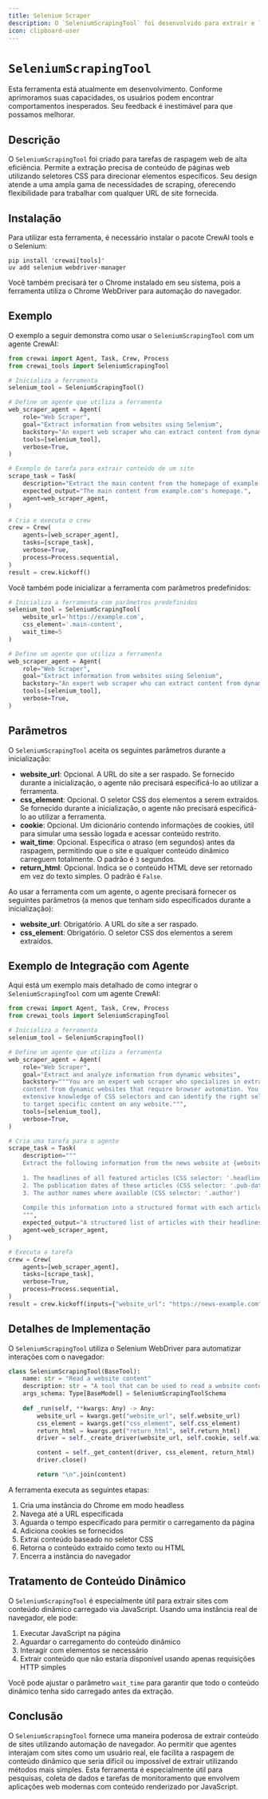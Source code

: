 ```yaml
---
title: Selenium Scraper
description: O `SeleniumScrapingTool` foi desenvolvido para extrair e ler o conteúdo de um site específico utilizando o Selenium.
icon: clipboard-user
---
```


# `SeleniumScrapingTool`

<Note>
    Esta ferramenta está atualmente em desenvolvimento. Conforme aprimoramos suas capacidades, os usuários podem encontrar comportamentos inesperados.
    Seu feedback é inestimável para que possamos melhorar.
</Note>

## Descrição

O `SeleniumScrapingTool` foi criado para tarefas de raspagem web de alta eficiência.
Permite a extração precisa de conteúdo de páginas web utilizando seletores CSS para direcionar elementos específicos.
Seu design atende a uma ampla gama de necessidades de scraping, oferecendo flexibilidade para trabalhar com qualquer URL de site fornecida.

## Instalação

Para utilizar esta ferramenta, é necessário instalar o pacote CrewAI tools e o Selenium:

```shell
pip install 'crewai[tools]'
uv add selenium webdriver-manager
```

Você também precisará ter o Chrome instalado em seu sistema, pois a ferramenta utiliza o Chrome WebDriver para automação do navegador.

## Exemplo

O exemplo a seguir demonstra como usar o `SeleniumScrapingTool` com um agente CrewAI:

```python Code
from crewai import Agent, Task, Crew, Process
from crewai_tools import SeleniumScrapingTool

# Inicializa a ferramenta
selenium_tool = SeleniumScrapingTool()

# Define um agente que utiliza a ferramenta
web_scraper_agent = Agent(
    role="Web Scraper",
    goal="Extract information from websites using Selenium",
    backstory="An expert web scraper who can extract content from dynamic websites.",
    tools=[selenium_tool],
    verbose=True,
)

# Exemplo de tarefa para extrair conteúdo de um site
scrape_task = Task(
    description="Extract the main content from the homepage of example.com. Use the CSS selector 'main' to target the main content area.",
    expected_output="The main content from example.com's homepage.",
    agent=web_scraper_agent,
)

# Cria e executa o crew
crew = Crew(
    agents=[web_scraper_agent],
    tasks=[scrape_task],
    verbose=True,
    process=Process.sequential,
)
result = crew.kickoff()
```

Você também pode inicializar a ferramenta com parâmetros predefinidos:

```python Code
# Inicializa a ferramenta com parâmetros predefinidos
selenium_tool = SeleniumScrapingTool(
    website_url='https://example.com',
    css_element='.main-content',
    wait_time=5
)

# Define um agente que utiliza a ferramenta
web_scraper_agent = Agent(
    role="Web Scraper",
    goal="Extract information from websites using Selenium",
    backstory="An expert web scraper who can extract content from dynamic websites.",
    tools=[selenium_tool],
    verbose=True,
)
```

## Parâmetros

O `SeleniumScrapingTool` aceita os seguintes parâmetros durante a inicialização:

- **website_url**: Opcional. A URL do site a ser raspado. Se fornecido durante a inicialização, o agente não precisará especificá-lo ao utilizar a ferramenta.
- **css_element**: Opcional. O seletor CSS dos elementos a serem extraídos. Se fornecido durante a inicialização, o agente não precisará especificá-lo ao utilizar a ferramenta.
- **cookie**: Opcional. Um dicionário contendo informações de cookies, útil para simular uma sessão logada e acessar conteúdo restrito.
- **wait_time**: Opcional. Especifica o atraso (em segundos) antes da raspagem, permitindo que o site e qualquer conteúdo dinâmico carreguem totalmente. O padrão é `3` segundos.
- **return_html**: Opcional. Indica se o conteúdo HTML deve ser retornado em vez do texto simples. O padrão é `False`.

Ao usar a ferramenta com um agente, o agente precisará fornecer os seguintes parâmetros (a menos que tenham sido especificados durante a inicialização):

- **website_url**: Obrigatório. A URL do site a ser raspado.
- **css_element**: Obrigatório. O seletor CSS dos elementos a serem extraídos.

## Exemplo de Integração com Agente

Aqui está um exemplo mais detalhado de como integrar o `SeleniumScrapingTool` com um agente CrewAI:

```python Code
from crewai import Agent, Task, Crew, Process
from crewai_tools import SeleniumScrapingTool

# Inicializa a ferramenta
selenium_tool = SeleniumScrapingTool()

# Define um agente que utiliza a ferramenta
web_scraper_agent = Agent(
    role="Web Scraper",
    goal="Extract and analyze information from dynamic websites",
    backstory="""You are an expert web scraper who specializes in extracting 
    content from dynamic websites that require browser automation. You have 
    extensive knowledge of CSS selectors and can identify the right selectors 
    to target specific content on any website.""",
    tools=[selenium_tool],
    verbose=True,
)

# Cria uma tarefa para o agente
scrape_task = Task(
    description="""
    Extract the following information from the news website at {website_url}:
    
    1. The headlines of all featured articles (CSS selector: '.headline')
    2. The publication dates of these articles (CSS selector: '.pub-date')
    3. The author names where available (CSS selector: '.author')
    
    Compile this information into a structured format with each article's details grouped together.
    """,
    expected_output="A structured list of articles with their headlines, publication dates, and authors.",
    agent=web_scraper_agent,
)

# Executa a tarefa
crew = Crew(
    agents=[web_scraper_agent],
    tasks=[scrape_task],
    verbose=True,
    process=Process.sequential,
)
result = crew.kickoff(inputs={"website_url": "https://news-example.com"})
```

## Detalhes de Implementação

O `SeleniumScrapingTool` utiliza o Selenium WebDriver para automatizar interações com o navegador:

```python Code
class SeleniumScrapingTool(BaseTool):
    name: str = "Read a website content"
    description: str = "A tool that can be used to read a website content."
    args_schema: Type[BaseModel] = SeleniumScrapingToolSchema
    
    def _run(self, **kwargs: Any) -> Any:
        website_url = kwargs.get("website_url", self.website_url)
        css_element = kwargs.get("css_element", self.css_element)
        return_html = kwargs.get("return_html", self.return_html)
        driver = self._create_driver(website_url, self.cookie, self.wait_time)

        content = self._get_content(driver, css_element, return_html)
        driver.close()

        return "\n".join(content)
```

A ferramenta executa as seguintes etapas:
1. Cria uma instância do Chrome em modo headless
2. Navega até a URL especificada
3. Aguarda o tempo especificado para permitir o carregamento da página
4. Adiciona cookies se fornecidos
5. Extrai conteúdo baseado no seletor CSS
6. Retorna o conteúdo extraído como texto ou HTML
7. Encerra a instância do navegador

## Tratamento de Conteúdo Dinâmico

O `SeleniumScrapingTool` é especialmente útil para extrair sites com conteúdo dinâmico carregado via JavaScript. Usando uma instância real de navegador, ele pode:

1. Executar JavaScript na página
2. Aguardar o carregamento do conteúdo dinâmico
3. Interagir com elementos se necessário
4. Extrair conteúdo que não estaria disponível usando apenas requisições HTTP simples

Você pode ajustar o parâmetro `wait_time` para garantir que todo o conteúdo dinâmico tenha sido carregado antes da extração.

## Conclusão

O `SeleniumScrapingTool` fornece uma maneira poderosa de extrair conteúdo de sites utilizando automação de navegador. Ao permitir que agentes interajam com sites como um usuário real, ele facilita a raspagem de conteúdo dinâmico que seria difícil ou impossível de extrair utilizando métodos mais simples. Esta ferramenta é especialmente útil para pesquisas, coleta de dados e tarefas de monitoramento que envolvem aplicações web modernas com conteúdo renderizado por JavaScript.